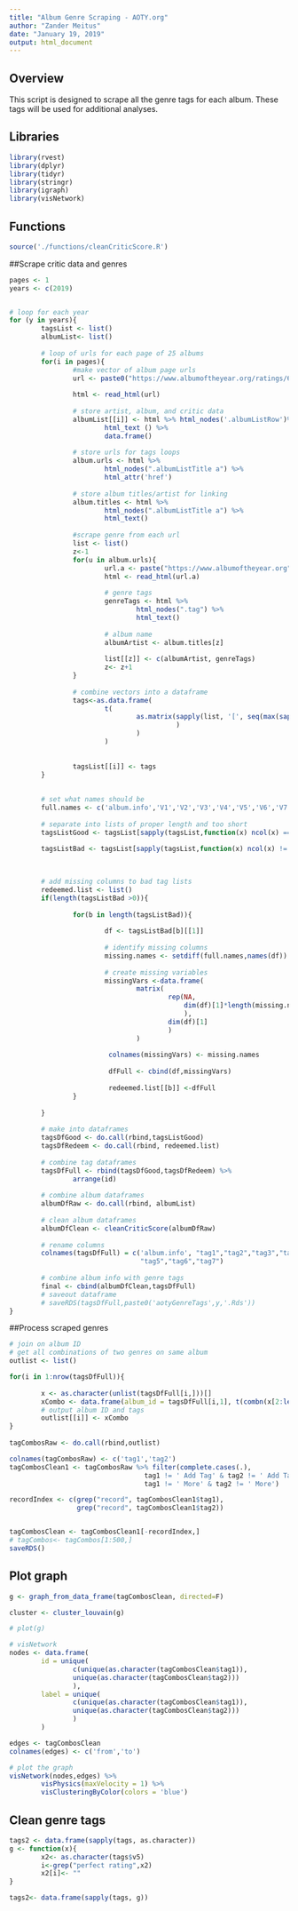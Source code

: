 ```yaml
---
title: "Album Genre Scraping - AOTY.org"
author: "Zander Meitus"
date: "January 19, 2019"
output: html_document
---
```

## Overview
This script is designed to scrape all the genre tags for each album. These tags will be used for additional analyses.


## Libraries
```r
library(rvest)
library(dplyr)
library(tidyr)
library(stringr)
library(igraph)
library(visNetwork)

```

## Functions
```r
source('./functions/cleanCriticScore.R')
```

##Scrape critic data and genres
```r
pages <- 1
years <- c(2019)


# loop for each year
for (y in years){
        tagsList <- list()
        albumList<- list()
        
        # loop of urls for each page of 25 albums 
        for(i in pages){
                #make vector of album page urls
                url <- paste0("https://www.albumoftheyear.org/ratings/6-highest-rated/",y,"/",i)
                
                html <- read_html(url)
                
                # store artist, album, and critic data 
                albumList[[i]] <- html %>% html_nodes('.albumListRow')%>% 
                        html_text () %>%
                        data.frame()
                
                # store urls for tags loops
                album.urls <- html %>% 
                        html_nodes(".albumListTitle a") %>% 
                        html_attr('href')
                
                # store album titles/artist for linking
                album.titles <- html %>%
                        html_nodes(".albumListTitle a") %>%
                        html_text()
                
                #scrape genre from each url
                list <- list()
                z<-1
                for(u in album.urls){
                        url.a <- paste("https://www.albumoftheyear.org",u,sep = "")
                        html <- read_html(url.a)
                        
                        # genre tags
                        genreTags <- html %>% 
                                html_nodes(".tag") %>% 
                                html_text()
                        
                        # album name 
                        albumArtist <- album.titles[z]
                        
                        list[[z]] <- c(albumArtist, genreTags)
                        z<- z+1
                }
                
                # combine vectors into a dataframe
                tags<-as.data.frame(
                        t(
                                as.matrix(sapply(list, '[', seq(max(sapply(list, length))))
                                          )
                                )
                        )
                
                        
                tagsList[[i]] <- tags 
        }
        
        
        # set what names should be
        full.names <- c('album.info','V1','V2','V3','V4','V5','V6','V7')
        
        # separate into lists of proper length and too short
        tagsListGood <- tagsList[sapply(tagsList,function(x) ncol(x) ==length(full.names))]
        
        tagsListBad <- tagsList[sapply(tagsList,function(x) ncol(x) != length(full.names))]
        

        
        # add missing columns to bad tag lists
        redeemed.list <- list()
        if(length(tagsListBad >0)){
                
                for(b in length(tagsListBad)){
                        
                        df <- tagsListBad[b][[1]]
                        
                        # identify missing columns
                        missing.names <- setdiff(full.names,names(df))
                        
                        # create missing variables
                        missingVars <-data.frame(
                                matrix(
                                        rep(NA,
                                            dim(df)[1]*length(missing.names)
                                            ),
                                        dim(df)[1]
                                        )
                                )
                        
                         colnames(missingVars) <- missing.names
                         
                         dfFull <- cbind(df,missingVars)
                         
                         redeemed.list[[b]] <-dfFull
                }
        
        }
        
        # make into dataframes
        tagsDfGood <- do.call(rbind,tagsListGood)
        tagsDfRedeem <- do.call(rbind, redeemed.list)
        
        # combine tag dataframes
        tagsDfFull <- rbind(tagsDfGood,tagsDfRedeem) %>%
                arrange(id)
        
        # combine album dataframes
        albumDfRaw <- do.call(rbind, albumList)
        
        # clean album dataframes
        albumDfClean <- cleanCriticScore(albumDfRaw)
        
        # rename columns
        colnames(tagsDfFull) = c('album.info', "tag1","tag2","tag3","tag4",
                                 "tag5","tag6","tag7")
        
        # combine album info with genre tags
        final <- cbind(albumDfClean,tagsDfFull)
        # saveout dataframe
        # saveRDS(tagsDfFull,paste0('aotyGenreTags',y,'.Rds'))
}
```

##Process scraped genres
```r
# join on album ID
# get all combinations of two genres on same album
outlist <- list() 

for(i in 1:nrow(tagsDfFull)){
        
        x <- as.character(unlist(tagsDfFull[i,]))[] 
        xCombo <- data.frame(album_id = tagsDfFull[i,1], t(combn(x[2:length(x)],2)))
        # output album ID and tags
        outlist[[i]] <- xCombo
}
 
tagCombosRaw <- do.call(rbind,outlist)

colnames(tagCombosRaw) <- c('tag1','tag2')
tagCombosClean1 <- tagCombosRaw %>% filter(complete.cases(.),
                                  tag1 != ' Add Tag' & tag2 != ' Add Tag',
                                  tag1 != ' More' & tag2 != ' More')

recordIndex <- c(grep("record", tagCombosClean1$tag1),
                 grep("record", tagCombosClean1$tag2))


tagCombosClean <- tagCombosClean1[-recordIndex,]
# tagCombos<- tagCombos[1:500,]
saveRDS()
```

## Plot graph
```r
g <- graph_from_data_frame(tagCombosClean, directed=F)

cluster <- cluster_louvain(g)

# plot(g)

# visNetwork
nodes <- data.frame(
        id = unique(
                c(unique(as.character(tagCombosClean$tag1)),
                unique(as.character(tagCombosClean$tag2)))
                ),
        label = unique(
                c(unique(as.character(tagCombosClean$tag1)),
                unique(as.character(tagCombosClean$tag2)))
                )
        )

edges <- tagCombosClean
colnames(edges) <- c('from','to')

# plot the graph
visNetwork(nodes,edges) %>%
        visPhysics(maxVelocity = 1) %>%
        visClusteringByColor(colors = 'blue')
```

## Clean genre tags

```r
tags2 <- data.frame(sapply(tags, as.character))
g <- function(x){
        x2<- as.character(tags$v5)
        i<-grep("perfect rating",x2)
        x2[i]<- ""
}

tags2<- data.frame(sapply(tags, g))
```
